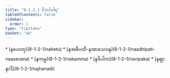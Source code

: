 ```yaml
---
title: "8.1.2.1 ဝိဘင်္ဂဝါရ"
tableOfContents: false
sidebar:
  order: 1
type: "tipitaka"
basket: "ab"
---
```



<DynamicBreadcrumb />



<TableOfContents>
* [နဟေတု](8-1-2-1/nahetu)
* [နအဓိပတိ-နအာသေဝန](8-1-2-1/naadhipati-naasevana)
* [နကမ္မ](8-1-2-1/nakamma)
* [နဝိပါက](8-1-2-1/navipaka)
* [နဈာနာဒိ](8-1-2-1/najhanadi)
</TableOfContents>